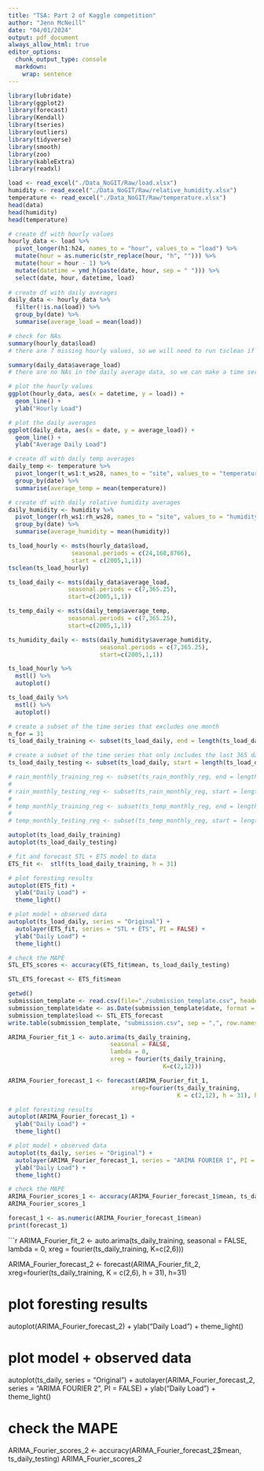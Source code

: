 ```yaml
---
title: "TSA: Part 2 of Kaggle competition"
author: "Jenn McNeill"
date: "04/01/2024"
output: pdf_document
always_allow_html: true
editor_options: 
  chunk_output_type: console
  markdown: 
    wrap: sentence
---
```


```r
library(lubridate)
library(ggplot2)
library(forecast)
library(Kendall)
library(tseries)
library(outliers)
library(tidyverse)
library(smooth)
library(zoo)
library(kableExtra)
library(readxl)
```

```r

load <- read_excel("./Data_NoGIT/Raw/load.xlsx")
humidity <- read_excel("./Data_NoGIT/Raw/relative_humidity.xlsx")
temperature <- read_excel("./Data_NoGIT/Raw/temperature.xlsx")
head(data)
head(humidity)
head(temperature)

``` 

```r

# create df with hourly values
hourly_data <- load %>%
  pivot_longer(h1:h24, names_to = "hour", values_to = "load") %>%
  mutate(hour = as.numeric(str_replace(hour, "h", ""))) %>%
  mutate(hour = hour - 1) %>%
  mutate(datetime = ymd_h(paste(date, hour, sep = " "))) %>%
  select(date, hour, datetime, load) 
  
# create df with daily averages
daily_data <- hourly_data %>%
  filter(!is.na(load)) %>%
  group_by(date) %>%
  summarise(average_load = mean(load))

# check for NAs
summary(hourly_data$load)
# there are 7 missing hourly values, so we will need to run tsclean if we are using hourly data to make a time series

summary(daily_data$average_load)
# there are no NAs in the daily average data, so we can make a time series without running the tsclean function

# plot the hourly values
ggplot(hourly_data, aes(x = datetime, y = load)) +
  geom_line() +
  ylab("Hourly Load")

# plot the daily averages
ggplot(daily_data, aes(x = date, y = average_load)) +
  geom_line() +
  ylab("Average Daily Load")

```

```r
  
# create df with daily temp averages
daily_temp <- temperature %>%
  pivot_longer(t_ws1:t_ws28, names_to = "site", values_to = "temperature") %>%
  group_by(date) %>%
  summarise(average_temp = mean(temperature))

# create df with daily relative humidity averages
daily_humidity <- humidity %>%
  pivot_longer(rh_ws1:rh_ws28, names_to = "site", values_to = "humidity") %>%
  group_by(date) %>%
  summarise(average_humidity = mean(humidity))

```


```r

ts_load_hourly <- msts(hourly_data$load, 
                  seasonal.periods = c(24,168,8766), 
                  start = c(2005,1,1)) 
tsclean(ts_load_hourly)

ts_load_daily <- msts(daily_data$average_load, 
                 seasonal.periods = c(7,365.25),
                 start=c(2005,1,1))

ts_temp_daily <- msts(daily_temp$average_temp, 
                 seasonal.periods = c(7,365.25),
                 start=c(2005,1,1))

ts_humidity_daily <- msts(daily_humidity$average_humidity, 
                          seasonal.periods = c(7,365.25),
                          start=c(2005,1,1))
```

```r

ts_load_hourly %>% 
  mstl() %>%
  autoplot()

ts_load_daily %>% 
  mstl() %>%
  autoplot()

```

```r

# create a subset of the time series that excludes one month
n_for = 31
ts_load_daily_training <- subset(ts_load_daily, end = length(ts_load_daily) - n_for)

# create a subset of the time series that only includes the last 365 days
ts_load_daily_testing <- subset(ts_load_daily, start = length(ts_load_daily) - n_for)

# rain_monthly_training_reg <- subset(ts_rain_monthly_reg, end = length(ts_rain_monthly_reg) - n_for_month)
#   
# rain_monthly_testing_reg <- subset(ts_rain_monthly_reg, start = length(ts_rain_monthly_reg) - n_for_month)
# 
# temp_monthly_training_reg <- subset(ts_temp_monthly_reg, end = length(ts_temp_monthly_reg) - n_for_month)
#   
# temp_monthly_testing_reg <- subset(ts_temp_monthly_reg, start = length(ts_temp_monthly_reg) - n_for_month)

autoplot(ts_load_daily_training)
autoplot(ts_load_daily_testing)
```

```r

# fit and forecast STL + ETS model to data
ETS_fit <-  stlf(ts_load_daily_training, h = 31)

# plot foresting results
autoplot(ETS_fit) + 
  ylab("Daily Load") + 
  theme_light()

# plot model + observed data
autoplot(ts_load_daily, series = "Original") +
  autolayer(ETS_fit, series = "STL + ETS", PI = FALSE) +
  ylab("Daily Load") +
  theme_light()

# check the MAPE
STL_ETS_scores <- accuracy(ETS_fit$mean, ts_load_daily_testing)

STL_ETS_forecast <- ETS_fit$mean

getwd()
submission_template <- read.csv(file="./submission_template.csv", header=TRUE)
submission_template$date <- as.Date(submission_template$date, format = "%m/%d/%y")
submission_template$load <- STL_ETS_forecast
write.table(submission_template, "submission.csv", sep = ",", row.names = FALSE, quote = FALSE)

```




```r

ARIMA_Fourier_fit_1 <- auto.arima(ts_daily_training, 
                             seasonal = FALSE, 
                             lambda = 0,
                             xreg = fourier(ts_daily_training, 
                                            K=c(2,12)))

ARIMA_Fourier_forecast_1 <- forecast(ARIMA_Fourier_fit_1,
                                   xreg=fourier(ts_daily_training,
                                                K = c(2,12), h = 31), h=31) 

# plot foresting results
autoplot(ARIMA_Fourier_forecast_1) + 
  ylab("Daily Load") + 
  theme_light()

# plot model + observed data
autoplot(ts_daily, series = "Original") +
  autolayer(ARIMA_Fourier_forecast_1, series = "ARIMA FOURIER 1", PI = FALSE) +
  ylab("Daily Load") +
  theme_light()

# check the MAPE
ARIMA_Fourier_scores_1 <- accuracy(ARIMA_Fourier_forecast_1$mean, ts_daily_testing)
ARIMA_Fourier_scores_1

forecast_1 <- as.numeric(ARIMA_Fourier_forecast_1$mean)
print(forecast_1)

```


```r

ARIMA_Fourier_fit_2 <- auto.arima(ts_daily_training, 
                             seasonal = FALSE, 
                             lambda = 0,
                             xreg = fourier(ts_daily_training, 
                                            K=c(2,6)))

ARIMA_Fourier_forecast_2 <- forecast(ARIMA_Fourier_fit_2,
                                   xreg=fourier(ts_daily_training,
                                                K = c(2,6), h = 31), h=31) 

# plot foresting results
autoplot(ARIMA_Fourier_forecast_2) + 
  ylab("Daily Load") + 
  theme_light()

# plot model + observed data
autoplot(ts_daily, series = "Original") +
  autolayer(ARIMA_Fourier_forecast_2, series = "ARIMA FOURIER 2", PI = FALSE) +
  ylab("Daily Load") +
  theme_light()

# check the MAPE
ARIMA_Fourier_scores_2 <- accuracy(ARIMA_Fourier_forecast_2$mean, ts_daily_testing)
ARIMA_Fourier_scores_2

